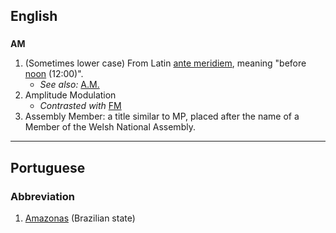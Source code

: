 ==English==
==={{initialism}}===
'''AM'''

#(Sometimes lower case) From Latin [[ante meridiem]], meaning "before [[noon]] (12:00)".
#*''See also:'' [[A.M.]]
#Amplitude Modulation
#*''Contrasted with'' [[FM]]
#Assembly Member: a title similar to MP, placed after the name of a Member of the Welsh National Assembly.

----

==Portuguese==
===Abbreviation===
#[[Amazonas]] (Brazilian state)